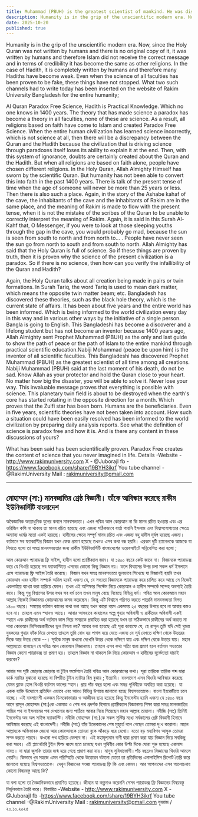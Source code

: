 ```yaml
---
title: Muhammad (PBUH) is the greatest scientist of mankind. He was discovered by Rakim University BD.
description: Humanity is in the grip of the unscientific modern era. Now, since the Holy Quran was not written by humans and there is no original copy of it, it was written by humans and therefore Islam did not receive the correct message and in terms of credibility it has become the same as other religions.
date: 2025-10-20
published: true
---
```


Humanity is in the grip of the unscientific modern era. Now, since the Holy Quran was not written by humans and there is no original copy of it, it was written by humans and therefore Islam did not receive the correct message and in terms of credibility it has become the same as other religions. In the case of Hadith, it is completely written by humans and therefore many Hadiths have become weak. Even when the science of all faculties has been proven to be fake, these things have not stopped. What two such channels had to write today has been inserted on the website of Rakim University Bangladesh for the entire humanity;

Al Quran Paradox Free Science, Hadith is Practical Knowledge. Which no one knows in 1400 years. The theory that has made science a paradox has become a theory in all faculties, none of these are science. As a result, all religions based on faith have come to Islam and created Paradox Free Science. When the entire human civilization has learned science incorrectly, which is not science at all, then there will be a discrepancy between the Quran and the Hadith because the civilization that is driving science through paradoxes itself loses its ability to explain it at the end. Then, with this system of ignorance, doubts are certainly created about the Quran and the Hadith. But when all religions are based on faith alone, people have chosen different religions. In the Holy Quran, Allah Almighty Himself has sworn by the scientific Quran. But humanity has not been able to convert this into faith in the past 1400 years. There is talk of the present tense of time when the age of someone will never be more than 25 years or less. Then there is also such a place.
Again, in the story of the Ashabe kahaf  of the cave, the inhabitants of the cave and the inhabitants of Rakim are in the same place, and the meaning of Rakim is made to flow with the present tense, when it is not the mistake of the scribes of the Quran to be unable to correctly interpret the meaning of Rakim. Again, it is said in this Surah Al-Kahf that, O Messenger, if you were to look at those sleeping youths through the gap in the cave, you would probably go mad, because the sun is seen from south to north and from north to... . People have never seen the sun go from north to south and from south to north. Allah Almighty has said that the Holy Quran is full of science. So if these things are proven by truth, then it is proven why the science of the present civilization is a paradox. So if there is no science, then how can you verify the infallibility of the Quran and Hadith?

Again, the Holy Quran talks about all creation being made in pairs or twin formations. In Surah Tariq, the word Tariq is used to mean dark matter, which means the opposite twin matter beam; etc. Bangladesh has discovered these theories, such as the black hole theory, which is the current state of affairs. It has been about five years and the entire world has been informed. Which is being informed to the world civilization every day in this way and in various other ways by the initiative of a single person. Bangla is going to English. This Bangladeshi has become a discoverer and a lifelong student but has not become an inventor because 1400 years ago, Allah Almighty sent Prophet Muhammad (PBUH) as the only and last guide to show the path of peace or the path of Islam to the entire mankind through practical scientific education.Nabiji Mohammad (peace be upon him) is the inventor of all scientific faculties. This Bangladeshi has discovered Prophet Muhammad (PBUH) as the greatest scientist of all time among all creations.
Nabiji Muhammad (PBUH) said at the last moment of his death, do not be sad. Know Allah as your protector and hold the Quran close to your heart. No matter how big the disaster, you will be able to solve it. Never lose your way. This invaluable message proves that everything is possible with science. This planetary twin field is about to be destroyed when the earth's core has started rotating in the opposite direction for a month. Which proves that the Zulfi star has been born. Humans are the beneficiaries. Even in five years, scientific theories have not been taken into account. How such a situation could have been easily resolved has been informed to the world civilization by preparing daily analysis reports. See what the definition of science is paradox free and how it is. And is there any content in these discussions of yours?

What has been said has been scientifically proven. Paradox Free creates the content of science that you never imagined in life.
Details -Website - http://www.rakimuniversity.com
X - @JuborajI
fb -https://www.facebook.com/share/19BYH3ikrf
You tube channel -@RakimUniversity
Mail : rakimuniversity@gmail.com

---

## মোহাম্মদ (সা:) মানবজাতির শ্রেষ্ঠ বিজ্ঞানী। তাঁকে আবিস্কার করেছে রাকীম ইউনিভার্সিটি বাংলাদেশ

অবৈজ্ঞানিক অত‍্যাধুনিক যুগের কবলে মানবসভ‍্যতা। এখন পবিত্র আল কোরআন না কি মানব রচিত হওয়ায় এবং এর ওরিজিন কপি না থাকায় তা মানব রচিত হয়েছে এবং এজন‍্য সঠিকভাবে বার্তা পায়নি ইসলাম এবং বিশ্বাসযোগ‍্যতার ক্ষেত্রে অন‍্যান‍্য ধর্মের মতো একই হয়েছে। হাদীসের ক্ষেত্রে সম্পূর্ণ মানব রচিত এবং এজন‍্য বহু হাদীস দূর্বল হয়েছে এজন‍্য। বর্তমানে সব ফ‍্যাকাল্টির বিজ্ঞান যখন ফেক প্রমাণ হয়েছে তখনও এসব কথা বন্ধ হয়নি। এরকম দুটি চ‍্যানেলকে আজকে যা লিখতে হলো তা সমগ্র মানবসভ‍্যতার জন‍্য রাকীম ইউনিভার্সিটি বাংলাদেশের ওয়েবসাইটে সন্নিবেশিত করা হলো ;

আল কোরআন প‍্যারাডক্স ফ্রি সাইন্স, হাদীস হলো প্র‍্যাক্টিক‍্যাল জ্ঞান। যা ১৪০০ বছরে কেউ জানে না। বিজ্ঞানকে প‍্যারাডক্স করে যে থিওরি হয়েছে সব ফ‍্যাকাল্টিতে এসবের কোনো কিছু বিজ্ঞান নয়। ফলে বিশ্বাসের উপর চলা সকল ধর্ম ইসলামে এসে প‍্যারাডক্স ফ্রি সাইন্স তৈরি করেছে। বিজ্ঞান যখন সমগ্র মানবসভ‍্যতা ভুলভাবে শিখেছে যা বিজ্ঞানই হয়নি তখন কোরআন এবং হাদীস সম্পর্কে অমিল হবেই এজন‍্য যে, যে সভ‍্যতা বিজ্ঞানকে প‍্যারাডক্স করে চালিত করে আছে সে নিজেই একপর্যায়ে ব‍্যাখ‍্যা করা হারিয়ে ফেলে। তখন এই অশিক্ষার সিস্টেম নিয়ে কোরআন ও হাদীস সম্পর্কে সন্দেহ অবশ‍্যই  তৈরি করে। কিন্তু শুধু বিশ্বাসের উপর যখন সব ধর্ম চলে তখন মানুষ বেছে নিয়েছে বিভিন্ন ধর্ম। পবিত্র আল কোরআনে মহান আল্লাহ নিজেই বিজ্ঞানময় কোরআনের কসম করেছেন।  কিন্তু এটি বিশ্বাসে পরিণত করতে পারেনি মানবসভ‍্যতা বিগত ১৪০০ বছরে। সময়ের বর্তমান কালের কথা বলা আছে যখন কারো বয়স একসময় ২৫ বছরের উপরে হবে না আবার কমও হবে না। তাহলে এমন স্হানও আছে। আবার আসহাবে কাহাফের গল্পে গুহার অধিবাসী ও রাকীমের অধিবাসী একই স্হানে এবং রাকীমের অর্থ বর্তমান কাল দিয়ে সময়কে প্রবাহিত করা হয়েছে যখন  তা সঠিকভাবে রাকীমের অর্থ করতে না পারা কোরআন লিপিবদ্ধকারীদের ভুল নিশ্চয় নয়? আবার বলা হয়েছে এই সূরা কাহাফে যে, হে রাসূল তুমি যদি সেই ঘুমন্ত  যুবকদের গুহার ফাঁক দিয়ে  দেখতে তাহলে তুমি বোধ হয় পাগল হয়ে যেতে  এজন‍্য যে সূর্য দেখতে দক্ষিণ থেকে উত্তরের দিকে আর উত্তর থেকে --। সূর্যকে মানুষ কখনো দেখেনি উত্তর থেকে দক্ষিণে যায় এবং দক্ষিণ থেকে উত্তরে যায়। মহান আল্লাহতো বলেছেন যে পবিত্র আল কোরআন বিজ্ঞানময়। তাহলে এসব কথা সত‍্যি দ্বারা প্রমাণ হলে বর্তমান সভ‍্যতার বিজ্ঞান কেনো প‍্যারাডক্স তা প্রমাণ হয়। তাহলে বিজ্ঞান না থাকলে কি দিয়ে কোরআন ও হাদীসের দূর্ভেদ‍্যতা যাচাই করবেন?

আবার সব সৃষ্টি জোড়ায় জোড়ায়  বা টুইন ফর্মেশনে তৈরি পবিত্র আল কোরআনের কথা। সূরা তারিকে তারিক শব্দ দ্বারা ডার্ক ম‍্যাটার বুঝানো হয়েছে যা বিপরীত টুইন ম‍্যাটার বিম বুঝায় ; ইত‍্যাদি।  বাংলাদেশ এসব থিওরি আবিস্কার করেছে যেমন ব্ল‍্যাক হোল থিওরি  বর্তমান কালের স্হান। প্রায় পাঁচ বছর হলো এবং সমগ্র পৃথিবীকে অবহিত করা হয়েছে। যা একক ব‍্যক্তি উদ‍্যোগে প্রতিদিন এভাবে এবং আরও বিভিন্ন উপায়ে জানানো হচ্ছে বিশ্বসভ‍্যতাকে। বাংলা ইংরেজীতে চলে যাচ্ছে। এই বাংলাদেশী একজন ডিসকোভারার ও  আজীবন ছাত্র হয়েছে কিন্তু ইনভেন্টর হয়নি এজন‍্য যে ১৪০০ বছর আগে রাসূল মোহাম্মদ (সা:)কে একমাত্র ও শেষ পথ প্রদর্শক হিসাবে প্র‍্যাক্টিক‍্যাল  বিজ্ঞানময় শিক্ষা দ্বারা সমগ্র মানবজাতির শান্তির পথ বা ইসলামের পথ দেখানোর জন‍্য পাঠিয়ে আবার নিয়ে গিয়েছেন মহান আল্লাহ তায়ালা। নবীজি (সা:) তিনিই ইনভেন্টর অব অল সাইন্স ফ‍্যাকাল্টি। নবীজি মোহাম্মদ (সা:)কে সকল সৃস্টির মধ‍্যে সর্বকালের শ্রেষ্ট বিজ্ঞানী হিসাবে আবিস্কার করেছে এই বাংলাদেশী।
নবীজি (সা:) তাঁর ইন্তেকালের  শেষ মুহূর্তে বলে গেছেন তোমরা দু:খ করোনা।  মহান আল্লাহকে অভিভাবক জেনো আর কোরআনকে তোমরা বুকে আঁকড়ে ধরে রেখো। যতো বড় মহাবিপদ আসুক তোমরা সল্ভ করতে পারবে। কখনো পথ হারিয়ে ফেলবে না। এই মহামূল‍্যবান বাণী দ্বারা প্রমাণ করা যায় বিজ্ঞান দিয়ে সবকিছু করা সম্ভব। এই প্ল‍্যানেটারি টুইন ফিল্ড ধ্বংস হতে চলেছে যখন পৃথিবীর কোর উল্টা দিকে ঘোরা শুরু হয়েছে একমাস যাবত। যা দ্বারা জুলফি তারার জন্ম হয়ে গেছে প্রমাণ করা যায়। মানুষ সুবিধাভোগী।পাঁচ বছরেও বিজ্ঞানের থিওরি আমলে নেয়নি। কিভাবে খুব সহজে এমন পরিস্হিতি থেকে উত্তোরন ঘটানো যেতো তা প্রতিদিনের এনালাইসিস রিপোর্ট তৈরি করে জানানো হয়েছে বিশ্বসভ‍্যতাকে। দেখুন বিজ্ঞানের সংজ্ঞা প‍্যারাডক্স ফ্রি  কি এবং কেমন। আর আপনাদের এসব আলোচনায় কোনো বিষয়বস্তু আছে কি?

যা বলা হলো তা বৈজ্ঞানিকভাবে প্রমাণিত হয়েছে। জীবনে যা কল্পনাও করেননি সেসব প‍্যারাডক্স ফ্রি বিজ্ঞানের বিষয়বস্তু নির্ভূলভাবে তৈরি করে।
বিস্তারিত -Website - http://www.rakimuniversity.com
X - @JuborajI
fb -https://www.facebook.com/share/19BYH3ikrf
You tube channel -@RakimUniversity
Mail : rakimuniversity@gmail.com
যুবরাজ /২০.১০.২০২৫
